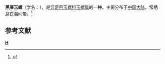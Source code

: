 {{Speciesbox 
| taxon = Natica melanoperculata
| binomial_authority = Liu
}}
'''黑厣玉螺'''（学名：''{{lang|la|Natica melanoperculata}}''），是[[异足目|异足目]][[玉螺科|玉螺科]][[玉螺属|玉螺属]]的一种。主要分布于[[中国大陆|中国大陆]]，常栖息在潮间带。<ref>{{cite web|url=http://shell.sinica.edu.tw/chinese/shellbase_detail.php?science_no=6217|title=国际贝库：黑厣玉螺|publisher=台湾贝类资料库|accessdate=2009-08-11|archive-date=2016-03-04|archive-url=https://web.archive.org/web/20160304120151/http://shell.sinica.edu.tw/chinese/shellbase_detail.php?science_no=6217|dead-url=no}}</ref>

== 参考文献 ==
{{reflist}}
{{taxonbar}}
[[Category:玉螺属|H]]